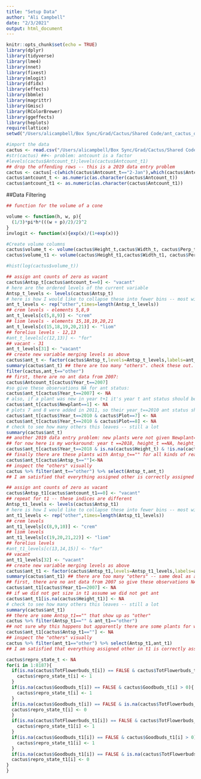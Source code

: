 ```yaml
---
title: "Setup Data"
author: "Ali Campbell"
date: "2/3/2021"
output: html_document
---
```



```r
knitr::opts_chunk$set(echo = TRUE)
library(dplyr)
library(tidyverse)
library(lme4)
library(nnet)
library(fixest)
library(mlogit)
library(dfidx)
library(effects)
library(bbmle)
library(magrittr)
library(Gmisc)
library(RColorBrewer)
library(ggeffects)
library(heplots)
require(lattice)
setwd("/Users/alicampbell/Box Sync/Grad/Cactus/Shared Code/ant_cactus_demography/Cholla-Analysis_files")
```

```r
#import the data
cactus <- read.csv("/Users/alicampbell/Box Sync/Grad/Cactus/Shared Code/cholla_demography_20042019.csv", header = TRUE,stringsAsFactors=T)
#str(cactus) ##<- problem: antcount is a factor
#levels(cactus$Antcount_t);levels(cactus$Antcount_t1)
## drop the offending rows -- this is a 2019 data entry problem
cactus <- cactus[-c(which(cactus$Antcount_t=="2-Jan"),which(cactus$Antcount_t1=="2-Jan")),]
cactus$antcount_t <- as.numeric(as.character(cactus$Antcount_t))
cactus$antcount_t1 <- as.numeric(as.character(cactus$Antcount_t1))
```

##Data Filtering
```r
## function for the volume of a cone

volume <- function(h, w, p){
  (1/3)*pi*h*(((w + p)/2)/2)^2
}
invlogit <- function(x){exp(x)/(1+exp(x))}

#Create volume columns
cactus$volume_t <- volume(cactus$Height_t,cactus$Width_t, cactus$Perp_t)
cactus$volume_t1 <- volume(cactus$Height_t1,cactus$Width_t1, cactus$Perp_t1)

#hist(log(cactus$volume_t))
```

```r
## assign ant counts of zero as vacant
cactus$Antsp_t[cactus$antcount_t==0] <- "vacant"
# here are the ordered levels of the current variable
Antsp_t_levels <- levels(cactus$Antsp_t)
# here is how I would like to collapse these into fewer bins -- most will be "other"
ant_t_levels <- rep("other",times=length(Antsp_t_levels))
## crem levels - elements 5,8,9
ant_t_levels[c(5,8,9)] <- "crem"
## liom levels - elements 15,18,19,20,21
ant_t_levels[c(15,18,19,20,21)] <- "liom"
## forelius levels - 12,13
#ant_t_levels[c(12,13)] <- "for"
## vacant - 31
ant_t_levels[31] <- "vacant"
## create new variable merging levels as above
cactus$ant_t <- factor(cactus$Antsp_t,levels=Antsp_t_levels,labels=ant_t_levels)
summary(cactus$ant_t) ## there are too many "others". check these out.
filter(cactus,ant_t=="other")
## first, there are no ant data from 2007:
cactus$Antcount_t[cactus$Year_t==2007]
#so give these observations NA for ant status:
cactus$ant_t[cactus$Year_t==2007] <- NA
# also, if a plant was new in year t+1 it's year t ant status should be NA
cactus$ant_t[cactus$Newplant==1] <- NA
# plots 7 and 8 were added in 2011, so their year_t==2010 ant status should be NA
cactus$ant_t[cactus$Year_t==2010 & cactus$Plot==7] <- NA
cactus$ant_t[cactus$Year_t==2010 & cactus$Plot==8] <- NA
# check to see how many others this leaves -- still a lot
summary(cactus$ant_t)
## another 2019 data entry problem: new plants were not given Newplant==1 and their Survival is 0 (should be NA)
## for now here is my workaround: year t ==2018, height_t ==NA, height_t1 !=NA
cactus$ant_t[cactus$Year_t==2018 & is.na(cactus$Height_t) & !is.na(cactus$Height_t1)] <- NA
## finally there are these plants with Antsp_t=="" for all kinds of reasons but bottom line is that we don't have ant status
cactus$ant_t[cactus$Antsp_t==""]<-NA
## inspect the "others" visually
cactus %>% filter(ant_t=="other") %>% select(Antsp_t,ant_t)
## I am satisfied that everything assigned other is correctly assigned

```


```r
## assign ant counts of zero as vacant
cactus$Antsp_t1[cactus$antcount_t1==0] <- "vacant"
## repeat for t1 -- these indices are different
Antsp_t1_levels <- levels(cactus$Antsp_t1)
# here is how I would like to collapse these into fewer bins -- most will be "other"
ant_t1_levels <- rep("other",times=length(Antsp_t1_levels))
## crem levels 
ant_t1_levels[c(8,9,10)] <- "crem"
## liom levels 
ant_t1_levels[c(19,20,21,22)] <- "liom"
## forelius levels 
#ant_t1_levels[c(13,14,15)] <- "for"
## vacant 
ant_t1_levels[32] <- "vacant"
## create new variable merging levels as above
cactus$ant_t1 <- factor(cactus$Antsp_t1,levels=Antsp_t1_levels,labels=ant_t1_levels)
summary(cactus$ant_t1) ## there are too many "others" -- same deal as above
## first, there are no ant data from 2007 so give these observations NA for ant status:
cactus$ant_t1[cactus$Year_t1==2007] <- NA
## if we did not get size in t1 assume we did not get ant
cactus$ant_t1[is.na(cactus$Height_t1)] <- NA
# check to see how many others this leaves -- still a lot
summary(cactus$ant_t1)
## there are some Antsp_t1=="" that show up as "other"
cactus %>% filter(Antsp_t1=="" & ant_t1=="other")
## not sure why this happens but apparently there are some plants for which we have ant counts but no ant sp. Could be a mix in comments. For now make these NA.
cactus$ant_t1[cactus$Antsp_t1==""] <- NA
## inspect the "others" visually
cactus %>% filter(ant_t1=="other") %>% select(Antsp_t1,ant_t1)
## I am satisfied that everything assigned other in t1 is correctly assigned

```

```r
cactus$repro_state_t <- NA
for(i in 1:8187){
  if(is.na(cactus$TotFlowerbuds_t[i]) == FALSE & cactus$TotFlowerbuds_t[i] > 0) {
    cactus$repro_state_t[i] <- 1
  }
  if(is.na(cactus$Goodbuds_t[i]) == FALSE & cactus$Goodbuds_t[i] > 0){
    cactus$repro_state_t[i] <- 1
  }
  if(is.na(cactus$Goodbuds_t[i]) == FALSE & is.na(cactus$TotFlowerbuds_t[i]) == FALSE & cactus$Goodbuds_t[i] < 1 & cactus$TotFlowerbuds_t[i] < 1){
  cactus$repro_state_t[i] <- 0
  }
  if(is.na(cactus$TotFlowerbuds_t1[i]) == FALSE & cactus$TotFlowerbuds_t1[i] > 0) {
    cactus$repro_state_t1[i] <- 1
  }
  if(is.na(cactus$Goodbuds_t1[i]) == FALSE & cactus$Goodbuds_t1[i] > 0){
    cactus$repro_state_t1[i] <- 1
  }
  if(is.na(cactus$Goodbuds_t1[i]) == FALSE & is.na(cactus$TotFlowerbuds_t1[i]) == FALSE & cactus$Goodbuds_t1[i] < 1 & cactus$TotFlowerbuds_t1[i] < 1){
  cactus$repro_state_t1[i] <- 0
}
}
```

